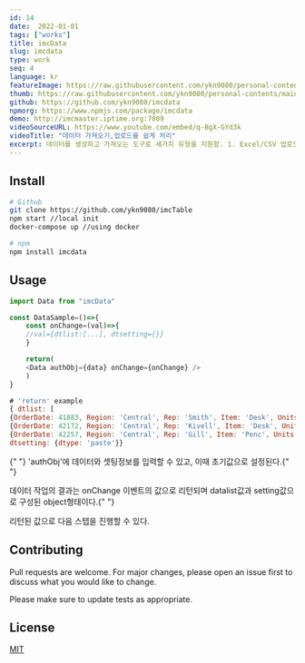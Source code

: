 ```yaml
---
id: 14
date:  2022-01-01
tags: ["works"]
title: imcData
slug: imcdata
type: work
seq: 4
language: kr
featureImage: https://raw.githubusercontent.com/ykn9080/personal-contents/main/images/work/data_xls.png
thumb: https://raw.githubusercontent.com/ykn9080/personal-contents/main/images/work/data_xls.png
github: https://github.com/ykn9080/imcdata
npmorg: https://www.npmjs.com/package/imcdata
demo: http://imcmaster.iptime.org:7009
videoSourceURL: https://www.youtube.com/embed/q-BgX-GYd3k
videoTitle: "데이터 가져오기,업로드를 쉽게 처리"
excerpt: 데이터를 생성하고 가져오는 도구로 세가지 유형을 지원함. 1. Excel/CSV 업로드 2. Api로 가져오기 3. 화면에 붙여넣기
---
```


## Install

```sh
# Github
git clone https://github.com/ykn9080/imcTable
npm start //local init
docker-compose up //using docker

# npm
npm install imcdata
```

## Usage

```js
import Data from "imcData"

const DataSample=()=>{
    const onChange=(val)=>{
    //val={dtlist:[...], dtsetting={}}
    }

    return(
    <Data authObj={data} onChange={onChange} />
    )
}

# 'return' example
{ dtlist: [
{OrderDate: 41883, Region: 'Central', Rep: 'Smith', Item: 'Desk', Units: 2},
{OrderDate: 42172, Region: 'Central', Rep: 'Kivell', Item: 'Desk', Units: 5},
{OrderDate: 42257, Region: 'Central', Rep: 'Gill', Item: 'Penc', Units:3}],
dtsetting: {dtype: 'paste'}}

```

<p>
  {" "}
  'authObj'에 데이터와 셋팅정보를 입력할 수 있고, 이때 초기값으로 설정된다.{" "}
</p>
<p>
  데이터 작업의 결과는 onChange 이벤트의 값으로 리턴되며 datalist값과
  setting값으로 구성된 object형태이다.{" "}
</p>
<p> 리턴된 값으로 다음 스텝을 진행할 수 있다.</p>

## Contributing

Pull requests are welcome. For major changes, please open an issue first to discuss what you would like to change.

Please make sure to update tests as appropriate.

## License

[MIT](https://choosealicense.com/licenses/mit/)
